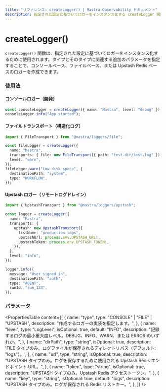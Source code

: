 ```yaml
---
title: "リファレンス: createLogger() | Mastra Observability ドキュメント"
description: 指定された設定に基づいてロガーをインスタンス化する createLogger 関数のドキュメント。
---
```


# createLogger()

`createLogger()` 関数は、指定された設定に基づいてロガーをインスタンス化するために使用されます。タイプとそのタイプに関連する追加のパラメータを指定することで、コンソールベース、ファイルベース、または Upstash Redis ベースのロガーを作成できます。

### 使用法

#### コンソールロガー（開発）

```typescript showLineNumbers copy
const consoleLogger = createLogger({ name: "Mastra", level: "debug" });
consoleLogger.info("App started");
```

#### ファイルトランスポート（構造化ログ）

```typescript showLineNumbers copy
import { FileTransport } from "@mastra/loggers/file";

const fileLogger = createLogger({
  name: "Mastra",
  transports: { file: new FileTransport({ path: "test-dir/test.log" }) },
  level: "warn",
});
fileLogger.warn("Low disk space", {
  destinationPath: "system",
  type: "WORKFLOW",
});
```

#### Upstash ロガー（リモートログドレイン）

```typescript showLineNumbers copy
import { UpstashTransport } from "@mastra/loggers/upstash";

const logger = createLogger({
  name: "Mastra",
  transports: {
    upstash: new UpstashTransport({
      listName: "production-logs",
      upstashUrl: process.env.UPSTASH_URL!,
      upstashToken: process.env.UPSTASH_TOKEN!,
    }),
  },
  level: "info",
});

logger.info({
  message: "User signed in",
  destinationPath: "auth",
  type: "AGENT",
  runId: "run_123",
});
```

### パラメータ

<PropertiesTable
  content={[
    {
      name: "type",
      type: "CONSOLE" | "FILE" | "UPSTASH",
      description: "作成するロガーの実装を指定します。",
    },
    {
      name: "level",
      type: "LogLevel",
      isOptional: true,
      default: "INFO",
      description:
        "記録するログの最小重大度レベル。DEBUG、INFO、WARN、または ERROR のいずれか。",
    },
    {
      name: "dirPath",
      type: "string",
      isOptional: true,
      description:
        'FILE タイプのみ。ログファイルが保存されるディレクトリパス（デフォルト: "logs"）。',
    },
    {
      name: "url",
      type: "string",
      isOptional: true,
      description:
        "UPSTASH タイプのみ。ログを保存するために使用される Upstash Redis エンドポイント URL。",
    },
    {
      name: "token",
      type: "string",
      isOptional: true,
      description: "UPSTASH タイプのみ。Upstash Redis アクセストークン。",
    },
    {
      name: "key",
      type: "string",
      isOptional: true,
      default: "logs",
      description: "UPSTASH タイプのみ。ログが保存される Redis リストキー。",
    },
  ]}
/>
